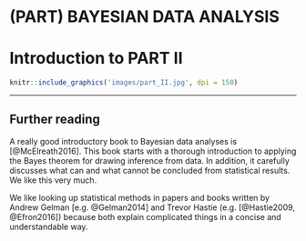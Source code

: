 # (PART) BAYESIAN DATA ANALYSIS {-}

# Introduction to PART II {#PART-II}

```r
knitr::include_graphics('images/part_II.jpg', dpi = 150)
```

------

## Further reading {-} 
A really good introductory book to Bayesian data analyses is [@McElreath2016]. This book starts with a thorough introduction to applying the Bayes theorem for drawing inference from data. In addition, it carefully discusses what can and what cannot be concluded from statistical results. We like this very much.

We like looking up statistical methods in papers and books written by Andrew Gelman [e.g. @Gelman2014] and Trevor Hastie (e.g. [@Hastie2009, @Efron2016]) because both explain complicated things in a concise and understandable way.  

